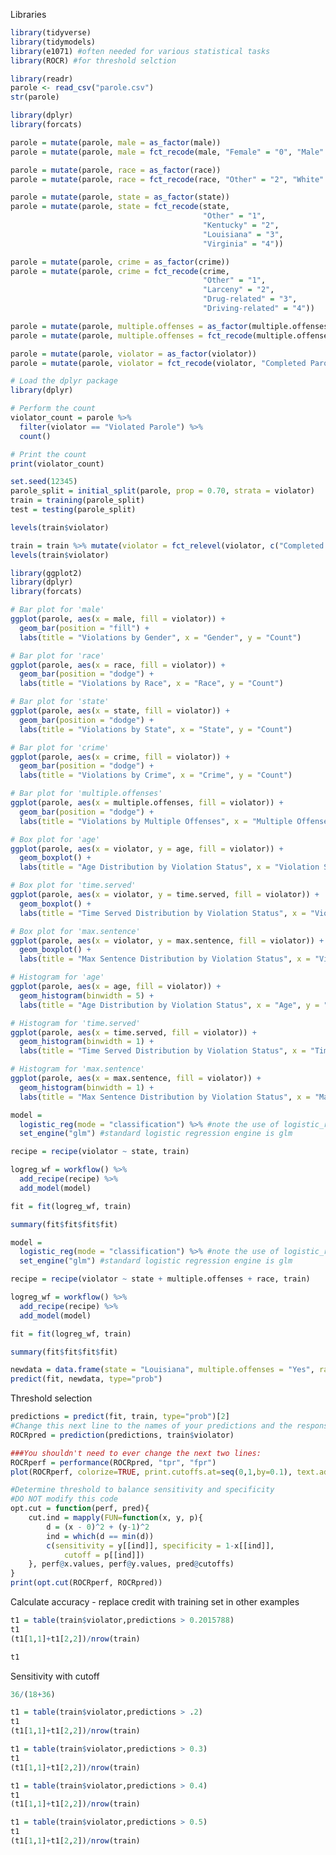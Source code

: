 Libraries  
```{r}
library(tidyverse)
library(tidymodels)
library(e1071) #often needed for various statistical tasks
library(ROCR) #for threshold selction
```

```{r}
library(readr)
parole <- read_csv("parole.csv")
str(parole)
```
```{r}
library(dplyr)
library(forcats)

parole = mutate(parole, male = as_factor(male))
parole = mutate(parole, male = fct_recode(male, "Female" = "0", "Male" = "1"))

parole = mutate(parole, race = as_factor(race))
parole = mutate(parole, race = fct_recode(race, "Other" = "2", "White" = "1"))

parole = mutate(parole, state = as_factor(state))
parole = mutate(parole, state = fct_recode(state, 
                                           "Other" = "1", 
                                           "Kentucky" = "2", 
                                           "Louisiana" = "3",
                                           "Virginia" = "4"))

parole = mutate(parole, crime = as_factor(crime))
parole = mutate(parole, crime = fct_recode(crime, 
                                           "Other" = "1",
                                           "Larceny" = "2", 
                                           "Drug-related" = "3",
                                           "Driving-related" = "4"))

parole = mutate(parole, multiple.offenses = as_factor(multiple.offenses))
parole = mutate(parole, multiple.offenses = fct_recode(multiple.offenses, "No" = "0", "Yes" = "1"))

parole = mutate(parole, violator = as_factor(violator))
parole = mutate(parole, violator = fct_recode(violator, "Completed Parole" = "0", "Violated Parole" = "1"))

```

```{r}
# Load the dplyr package
library(dplyr)

# Perform the count
violator_count = parole %>%
  filter(violator == "Violated Parole") %>%
  count()

# Print the count
print(violator_count)

```

```{r}
set.seed(12345) 
parole_split = initial_split(parole, prop = 0.70, strata = violator)
train = training(parole_split)
test = testing(parole_split)
```

```{r}
levels(train$violator)
```
```{r}
train = train %>% mutate(violator = fct_relevel(violator, c("Completed Parole","Violated Parole")))
levels(train$violator)
```

```{r}
library(ggplot2)
library(dplyr)
library(forcats)

# Bar plot for 'male'
ggplot(parole, aes(x = male, fill = violator)) + 
  geom_bar(position = "fill") +
  labs(title = "Violations by Gender", x = "Gender", y = "Count")

# Bar plot for 'race'
ggplot(parole, aes(x = race, fill = violator)) + 
  geom_bar(position = "dodge") +
  labs(title = "Violations by Race", x = "Race", y = "Count")

# Bar plot for 'state'
ggplot(parole, aes(x = state, fill = violator)) + 
  geom_bar(position = "dodge") +
  labs(title = "Violations by State", x = "State", y = "Count")

# Bar plot for 'crime'
ggplot(parole, aes(x = crime, fill = violator)) + 
  geom_bar(position = "dodge") +
  labs(title = "Violations by Crime", x = "Crime", y = "Count")

# Bar plot for 'multiple.offenses'
ggplot(parole, aes(x = multiple.offenses, fill = violator)) + 
  geom_bar(position = "dodge") +
  labs(title = "Violations by Multiple Offenses", x = "Multiple Offenses", y = "Count")

# Box plot for 'age'
ggplot(parole, aes(x = violator, y = age, fill = violator)) +
  geom_boxplot() +
  labs(title = "Age Distribution by Violation Status", x = "Violation Status", y = "Age")

# Box plot for 'time.served'
ggplot(parole, aes(x = violator, y = time.served, fill = violator)) +
  geom_boxplot() +
  labs(title = "Time Served Distribution by Violation Status", x = "Violation Status", y = "Time Served")

# Box plot for 'max.sentence'
ggplot(parole, aes(x = violator, y = max.sentence, fill = violator)) +
  geom_boxplot() +
  labs(title = "Max Sentence Distribution by Violation Status", x = "Violation Status", y = "Max Sentence")

# Histogram for 'age'
ggplot(parole, aes(x = age, fill = violator)) +
  geom_histogram(binwidth = 5) +
  labs(title = "Age Distribution by Violation Status", x = "Age", y = "Count")

# Histogram for 'time.served'
ggplot(parole, aes(x = time.served, fill = violator)) +
  geom_histogram(binwidth = 1) +
  labs(title = "Time Served Distribution by Violation Status", x = "Time Served", y = "Count")

# Histogram for 'max.sentence'
ggplot(parole, aes(x = max.sentence, fill = violator)) +
  geom_histogram(binwidth = 1) +
  labs(title = "Max Sentence Distribution by Violation Status", x = "Max Sentence", y = "Count")

```

```{r}
model = 
  logistic_reg(mode = "classification") %>% #note the use of logistic_reg and mode = "classification"
  set_engine("glm") #standard logistic regression engine is glm

recipe = recipe(violator ~ state, train)

logreg_wf = workflow() %>%
  add_recipe(recipe) %>% 
  add_model(model)

fit = fit(logreg_wf, train)
```

```{r}
summary(fit$fit$fit$fit)
```

```{r}
model = 
  logistic_reg(mode = "classification") %>% #note the use of logistic_reg and mode = "classification"
  set_engine("glm") #standard logistic regression engine is glm

recipe = recipe(violator ~ state + multiple.offenses + race, train)

logreg_wf = workflow() %>%
  add_recipe(recipe) %>% 
  add_model(model)

fit = fit(logreg_wf, train)
```

```{r}
summary(fit$fit$fit$fit)
```

```{r}
newdata = data.frame(state = "Louisiana", multiple.offenses = "Yes", race = "White")
predict(fit, newdata, type="prob")
```

Threshold selection  
```{r}
predictions = predict(fit, train, type="prob")[2]
#Change this next line to the names of your predictions and the response variable in the training data frame
ROCRpred = prediction(predictions, train$violator) 

###You shouldn't need to ever change the next two lines:
ROCRperf = performance(ROCRpred, "tpr", "fpr")
plot(ROCRperf, colorize=TRUE, print.cutoffs.at=seq(0,1,by=0.1), text.adj=c(-0.2,1.7))
```
```{r}
#Determine threshold to balance sensitivity and specificity
#DO NOT modify this code
opt.cut = function(perf, pred){
    cut.ind = mapply(FUN=function(x, y, p){
        d = (x - 0)^2 + (y-1)^2
        ind = which(d == min(d))
        c(sensitivity = y[[ind]], specificity = 1-x[[ind]], 
            cutoff = p[[ind]])
    }, perf@x.values, perf@y.values, pred@cutoffs)
}
print(opt.cut(ROCRperf, ROCRpred))
```
Calculate accuracy  - replace credit with training set in other examples
```{r}
t1 = table(train$violator,predictions > 0.2015788)
t1
(t1[1,1]+t1[2,2])/nrow(train)
```
```{r}
t1
```

Sensitivity with cutoff
```{r}
36/(18+36)
```


```{r}
t1 = table(train$violator,predictions > .2)
t1
(t1[1,1]+t1[2,2])/nrow(train)
```


```{r}
t1 = table(train$violator,predictions > 0.3)
t1
(t1[1,1]+t1[2,2])/nrow(train)
```

```{r}
t1 = table(train$violator,predictions > 0.4)
t1
(t1[1,1]+t1[2,2])/nrow(train)
```


```{r}
t1 = table(train$violator,predictions > 0.5)
t1
(t1[1,1]+t1[2,2])/nrow(train)
```